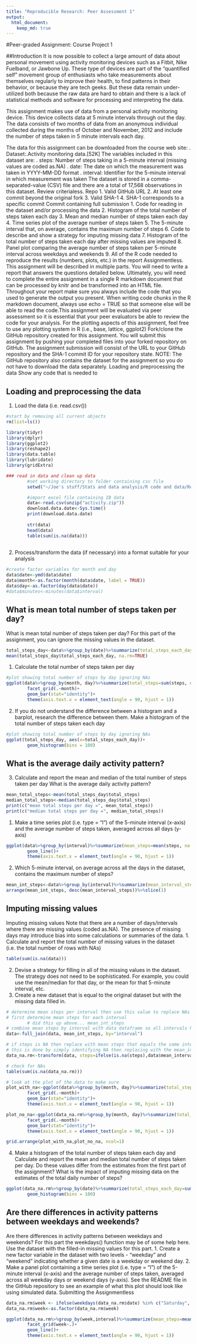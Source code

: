 ```yaml
---
title: "Reproducible Research: Peer Assessment 1"
output: 
  html_document:
    keep_md: true
---
```


#Peer-graded Assignment: Course Project 1

##Introduction
It is now possible to collect a large amount of data about personal movement using activity monitoring devices such as a Fitbit, Nike Fuelband, or Jawbone Up. These type of devices are part of the "quantified self" movement group of enthusiasts who take measurements about themselves regularly to improve their health, to find patterns in their behavior, or because they are tech geeks. But these data remain under-utilized both because the raw data are hard to obtain and there is a lack of statistical methods and software for processing and interpreting the data.

This assignment makes use of data from a personal activity monitoring device. This device collects data at 5 minute intervals through out the day. The data consists of two months of data from an anonymous individual collected during the months of October and November, 2012 and include the number of steps taken in 5 minute intervals each day.

The data for this assignment can be downloaded from the course web site:
. Dataset:.Activity monitoring data.[52K]
The variables included in this dataset are:
. steps: Number of steps taking in a 5-minute interval (missing values are coded as.NA)
. date: The date on which the measurement was taken in YYYY-MM-DD format
. interval: Identifier for the 5-minute interval in which measurement was taken
The dataset is stored in a comma-separated-value (CSV) file and there are a total of 17,568 observations in this dataset.
Review criterialess.
Repo
1. Valid GitHub URL
2. At least one commit beyond the original fork
3. Valid SHA-1
4. SHA-1 corresponds to a specific commit
Commit containing full submission
	1. Code for reading in the dataset and/or processing the data
	2. Histogram of the total number of steps taken each day
	3. Mean and median number of steps taken each day
	4. Time series plot of the average number of steps taken
	5. The 5-minute interval that, on average, contains the maximum number of steps
	6. Code to describe and show a strategy for imputing missing data
	7. Histogram of the total number of steps taken each day after missing values are imputed
	8. Panel plot comparing the average number of steps taken per 5-minute interval across weekdays and weekends
	9. All of the R code needed to reproduce the results (numbers, plots, etc.) in the report
Assignmentless.
This assignment will be described in multiple parts. You will need to write a report that answers the questions detailed below. Ultimately, you will need to complete the entire assignment in a single R markdown document that can be processed by knitr and be transformed into an HTML file.
Throughout your report make sure you always include the code that you used to generate the output you present. When writing code chunks in the R markdown document, always use echo = TRUE so that someone else will be able to read the code.This assignment will be evaluated via peer assessment so it is essential that your peer evaluators be able to review the code for your analysis.
For the plotting aspects of this assignment, feel free to use any plotting system in R (i.e., base, lattice, ggplot2)
Fork/clone the GitHub repository created for this assignment. You will submit this assignment by pushing your completed files into your forked repository on GitHub. The assignment submission will consist of the URL to your GitHub repository and the SHA-1 commit ID for your repository state.
NOTE: The GitHub repository also contains the dataset for the assignment so you do not have to download the data separately.
Loading and preprocessing the data
Show any code that is needed to

## Loading and preprocessing the data
1. Load the data (i.e. read.csv())
```r
#start by removing all current objects
rm(list=ls())

library(tidyr)
library(dplyr)
library(ggplot2)
library(reshape2)
library(data.table)
library(lubridate)
library(gridExtra)

### read in data and clean up data
        #set working directory to folder containing csv file
        setwd("~/Joe's stuff/Stats and data analysis/R code and data/Reproducible Research - Coursera/RepData_PeerAssessment1")

        #import excel file containing IB data
        data<-read.csv(unzip("activity.zip"))
        download.data.date<-Sys.time()
        print(download.data.date)
        
        str(data)
        head(data)
        table(sum(is.na(data)))
        
```
2. Process/transform the data (if necessary) into a format suitable for your analysis
```r
#create factor variables for month and day
data$date<-ymd(data$date)
data$month<-as.factor(month(data$date, label = TRUE))
data$day<-as.factor(day(data$date))
#data$minutes<-minutes(data$interval)

```


## What is mean total number of steps taken per day?
What is mean total number of steps taken per day?
For this part of the assignment, you can ignore the missing values in the dataset.
```r
total_steps_day<-data%>%group_by(date)%>%summarize(total_steps_each_day=sum(steps, na.rm=TRUE))
mean(total_steps_day$total_steps_each_day, na.rm=TRUE)
```
1. Calculate the total number of steps taken per day
```r
#plot showing total number of steps by day ignoring NAs 
ggplot(data%>%group_by(month, day)%>%summarize(total_steps=sum(steps, na.omit=TRUE)), aes(x=day, y=total_steps, fill=month))+
        facet_grid(.~month)+
        geom_bar(stat="identity")+
        theme(axis.text.x = element_text(angle = 90, hjust = 1))
```
2. If you do not understand the difference between a histogram and a barplot, research the difference between them. Make a histogram of the total number of steps taken each day
```r
#plot showing total number of steps by day ignoring NAs 
ggplot(total_steps_day, aes(x=total_steps_each_day))+
        geom_histogram(bins = 100)
```


## What is the average daily activity pattern?
3. Calculate and report the mean and median of the total number of steps taken per day
What is the average daily activity pattern?
```r
mean_total_steps<-mean(total_steps_day$total_steps)
median_total_steps<-median(total_steps_day$total_steps)
print(c("mean total steps per day =", mean_total_steps))
print(c("median total steps per day =", median_total_steps))
```

1. Make a time series plot (i.e. type = "l") of the 5-minute interval (x-axis) and the average number of steps taken, averaged across all days (y-axis)
```r

ggplot(data%>%group_by(interval)%>%summarize(mean_steps=mean(steps, na.rm=TRUE)), aes(x=interval, y=mean_steps))+
        geom_line()+
        theme(axis.text.x = element_text(angle = 90, hjust = 1))
```

2. Which 5-minute interval, on average across all the days in the dataset, contains the maximum number of steps?
```r
mean_int_steps<-data%>%group_by(interval)%>%summarize(mean_interval_steps=mean(steps, na.rm=TRUE))
arrange(mean_int_steps, desc(mean_interval_steps))%>%slice(1)
```


## Imputing missing values
Imputing missing values
Note that there are a number of days/intervals where there are missing values (coded as.NA). The presence of missing days may introduce bias into some calculations or summaries of the data.
1. Calculate and report the total number of missing values in the dataset (i.e. the total number of rows with NAs)
```r
table(sum(is.na(data)))
```

2. Devise a strategy for filling in all of the missing values in the dataset. The strategy does not need to be sophisticated. For example, you could use the mean/median for that day, or the mean for that 5-minute interval, etc.
3. Create a new dataset that is equal to the original dataset but with the missing data filled in.
```r
# determine mean steps per interval then use this value to replace NAs in that interval
# first determine mean steps for each interval
        # did this up above... mean_int_steps
# combine mean steps by interval with data dataframe so all intervals have mean value for that interval
data<-full_join(data, mean_int_steps, by="interval")

# if steps is NA then replace with mean steps that equals the same interval
# this is done by simply identifying NA then replacing with the mean_interval_steps in the same row
data_na.rm<-transform(data, steps=ifelse(is.na(steps),data$mean_interval_steps[is.na(data$steps)], steps))

# check for NAs
table(sum(is.na(data_na.rm)))

# look at the plot of the data to make sure 
plot_with_na<-ggplot(data%>%group_by(month, day)%>%summarize(total_steps=sum(steps, na.rm=TRUE)), aes(x=day, y=total_steps, fill=month))+
        facet_grid(.~month)+
        geom_bar(stat="identity")+
        theme(axis.text.x = element_text(angle = 90, hjust = 1))

plot_no_na<-ggplot(data_na.rm%>%group_by(month, day)%>%summarize(total_steps=sum(steps, na.rm=TRUE)), aes(x=day, y=total_steps, fill=month))+
        facet_grid(.~month)+
        geom_bar(stat="identity")+
        theme(axis.text.x = element_text(angle = 90, hjust = 1))

grid.arrange(plot_with_na,plot_no_na, ncol=1)
```


4. Make a histogram of the total number of steps taken each day and Calculate and report the mean and median total number of steps taken per day. Do these values differ from the estimates from the first part of the assignment? What is the impact of imputing missing data on the estimates of the total daily number of steps?
```r
ggplot(data_na.rm%>%group_by(date)%>%summarize(total_steps_each_day=sum(steps, na.rm=TRUE)), aes(x=total_steps_each_day))+
        geom_histogram(bins = 100)
```


## Are there differences in activity patterns between weekdays and weekends?

Are there differences in activity patterns between weekdays and weekends?
For this part the weekdays() function may be of some help here. Use the dataset with the filled-in missing values for this part.
	1. Create a new factor variable in the dataset with two levels - "weekday" and "weekend" indicating whether a given date is a weekday or weekend day.
	2. Make a panel plot containing a time series plot (i.e. type = "l") of the 5-minute interval (x-axis) and the average number of steps taken, averaged across all weekday days or weekend days (y-axis). See the README file in the GitHub repository to see an example of what this plot should look like using simulated data.
Submitting the Assignmentless
```r
data_na.rm$week <- ifelse(weekdays(data_na.rm$date) %in% c("Saturday", "Sunday"), "weekend", "weekday")
data_na.rm$week<-as.factor(data_na.rm$week)
```
```r

ggplot(data_na.rm%>%group_by(week,interval)%>%summarize(mean_steps=mean(steps, na.rm=TRUE)), aes(x=interval, y=mean_steps))+
        facet_grid(week~.)+
        geom_line()+
        theme(axis.text.x = element_text(angle = 90, hjust = 1))
```


